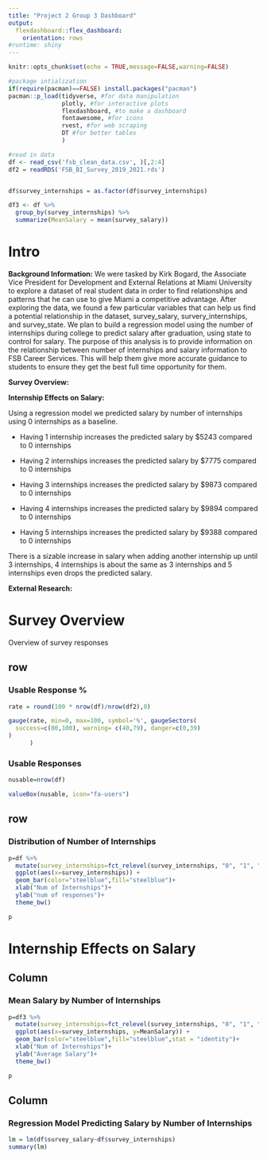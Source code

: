 ```yaml
---
title: "Project 2 Group 3 Dashboard"
output: 
  flexdashboard::flex_dashboard:
    orientation: rows
#runtime: shiny
---
```


```r
knitr::opts_chunk$set(echo = TRUE,message=FALSE,warning=FALSE)

#package intialization
if(require(pacman)==FALSE) install.packages("pacman")
pacman::p_load(tidyverse, #for data manipulation
               plotly, #for interactive plots
               flexdashboard, #to make a dashboard
               fontawesome, #for icons
               rvest, #for web scraping
               DT #for better tables
               )

#read in data
df <- read_csv('fsb_clean_data.csv', )[,2:4]
df2 = readRDS('FSB_BI_Survey_2019_2021.rds')


df$survey_internships = as.factor(df$survey_internships)

df3 <- df %>%
  group_by(survey_internships) %>%
  summarize(MeanSalary = mean(survey_salary))
```




# Intro

**Background Information:**
We were tasked by Kirk Bogard, the Associate Vice President for Development and External Relations at Miami University to explore a dataset of real student data in order to find relationships and patterns that he can use to give Miami a competitive advantage. After exploring the data, we found a few particular variables that can help us find a potential relationship in the dataset, survey_salary, survery_internships, and survey_state. We plan to build a regression model using the number of internships during college to predict salary after graduation, using state to control for salary. The purpose of this analysis is to provide information on the relationship between number of internships and salary information to FSB Career Services. This will help them give more accurate guidance to students to ensure they get the best full time opportunity for them.

**Survey Overview:**

**Internship Effects on Salary:**

Using a regression model we predicted salary by number of internships using 0 internships as a baseline.

* Having 1 internship increases the predicted salary by $5243 compared to 0 internships

* Having 2 internships increases the predicted salary by $7775 compared to 0 internships

* Having 3 internships increases the predicted salary by $9873 compared to 0 internships

* Having 4 internships increases the predicted salary by $9894 compared to 0 internships

* Having 5 internships increases the predicted salary by $9388 compared to 0 internships

There is a sizable increase in salary when adding another internship up until 3 internships, 4 internships is about the same as 3 internships and 5 internships even drops the predicted salary.

**External Research:**


# Survey Overview {data-orientation=columns}

Overview of survey responses
  
## row {data-width=300}

### Usable Response %
```r
rate = round(100 * nrow(df)/nrow(df2),0)

gauge(rate, min=0, max=100, symbol='%', gaugeSectors(
  success=c(80,100), warning= c(40,79), danger=c(0,39)
)
      )
```



### Usable Responses

```r
nusable=nrow(df)

valueBox(nusable, icon="fa-users")
```    


## row {data-height=600}





### Distribution of Number of Internships
    
```r
p=df %>% 
  mutate(survey_internships=fct_relevel(survey_internships, "0", "1", "2", "3", "4", "5")) %>%
  ggplot(aes(x=survey_internships)) +
  geom_bar(color="steelblue",fill="steelblue")+
  xlab("Num of Internships")+
  ylab("num of responses")+
  theme_bw()

p


```
   
   

# Internship Effects on Salary {data-orientation=columns}

## Column {data-width=400}

### Mean Salary by Number of Internships

```r
p=df3 %>% 
  mutate(survey_internships=fct_relevel(survey_internships, "0", "1", "2", "3", "4", "5")) %>%
  ggplot(aes(x=survey_internships, y=MeanSalary)) +
  geom_bar(color="steelblue",fill="steelblue",stat = "identity")+
  xlab("Num of Internships")+
  ylab("Average Salary")+
  theme_bw()

p
```




## Column {data-width=600}

### Regression Model Predicting Salary by Number of Internships

```r
lm = lm(df$survey_salary~df$survey_internships)
summary(lm)

```

  


